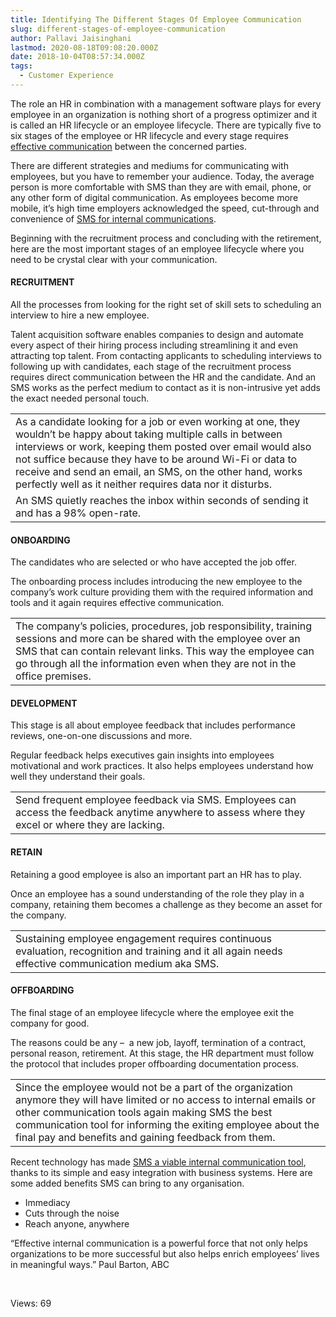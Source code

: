 ```yaml
---
title: Identifying The Different Stages Of Employee Communication
slug: different-stages-of-employee-communication
author: Pallavi Jaisinghani
lastmod: 2020-08-18T09:08:20.000Z
date: 2018-10-04T08:57:34.000Z
tags:
  - Customer Experience
---
```


The role an HR in combination with a management software plays for every employee in an organization is nothing short of a progress optimizer and it is called an HR lifecycle or an employee lifecycle. There are typically five to six stages of the employee or HR lifecycle and every stage requires [effective communication](https://msg91.com/transactional-sms/?utm_source=blog&utm_medium=int&utm_campaign=hrtech) between the concerned parties.


There are different strategies and mediums for communicating with employees, but you have to remember your audience. Today, the average person is more comfortable with SMS than they are with email, phone, or any other form of digital communication. As employees become more mobile, it’s high time employers acknowledged the speed, cut-through and convenience of [SMS for internal communications](https://msg91.com/internal-communication/?utm_source=blog&utm_medium=int&utm_campaign=hrtech).


Beginning with the recruitment process and concluding with the retirement, here are the most important stages of an employee lifecycle where you need to be crystal clear with your communication.


#### **RECRUITMENT**


All the processes from looking for the right set of skill sets to scheduling an interview to hire a new employee.


Talent acquisition software enables companies to design and automate every aspect of their hiring process including streamlining it and even attracting top talent. From contacting applicants to scheduling interviews to following up with candidates, each stage of the recruitment process requires direct communication between the HR and the candidate. And an SMS works as the perfect medium to contact as it is non-intrusive yet adds the exact needed personal touch.




|  |
| --- |
| As a candidate looking for a job or even working at one, they wouldn’t be happy about taking multiple calls in between interviews or work, keeping them posted over email would also not suffice because they have to be around Wi-Fi or data to receive and send an email, an SMS, on the other hand, works perfectly well as it neither requires data nor it disturbs.
An SMS quietly reaches the inbox within seconds of sending it and has a 98% open-rate. |


#### **ONBOARDING**


The candidates who are selected or who have accepted the job offer.


The onboarding process includes introducing the new employee to the company’s work culture providing them with the required information and tools and it again requires effective communication.




|  |
| --- |
| The company’s policies, procedures, job responsibility, training sessions and more can be shared with the employee over an SMS that can contain relevant links. This way the employee can go through all the information even when they are not in the office premises. |


#### **DEVELOPMENT**


This stage is all about employee feedback that includes performance reviews, one-on-one discussions and more.


Regular feedback helps executives gain insights into employees motivational and work practices. It also helps employees understand how well they understand their goals.




|  |
| --- |
| Send frequent employee feedback via SMS. Employees can access the feedback anytime anywhere to assess where they excel or where they are lacking. |


#### **RETAIN**


Retaining a good employee is also an important part an HR has to play.


Once an employee has a sound understanding of the role they play in a company, retaining them becomes a challenge as they become an asset for the company.




|  |
| --- |
| Sustaining employee engagement requires continuous evaluation, recognition and training and it all again needs effective communication medium aka SMS. |


#### **OFFBOARDING**


The final stage of an employee lifecycle where the employee exit the company for good.


The reasons could be any –  a new job, layoff, termination of a contract, personal reason, retirement. At this stage, the HR department must follow the protocol that includes proper offboarding documentation process.




|  |
| --- |
| Since the employee would not be a part of the organization anymore they will have limited or no access to internal emails or other communication tools again making SMS the best communication tool for informing the exiting employee about the final pay and benefits and gaining feedback from them. |


Recent technology has made [SMS a viable internal communication tool](https://msg91.com/internal-communication/?utm_source=blog&utm_medium=int&utm_campaign=hrtech), thanks to its simple and easy integration with business systems. Here are some added benefits SMS can bring to any organisation.


* Immediacy
* Cuts through the noise
* Reach anyone, anywhere


“Effective internal communication is a powerful force that not only helps organizations to be more successful but also helps enrich employees’ lives in meaningful ways.” Paul Barton, ABC


 


 Views: 69



